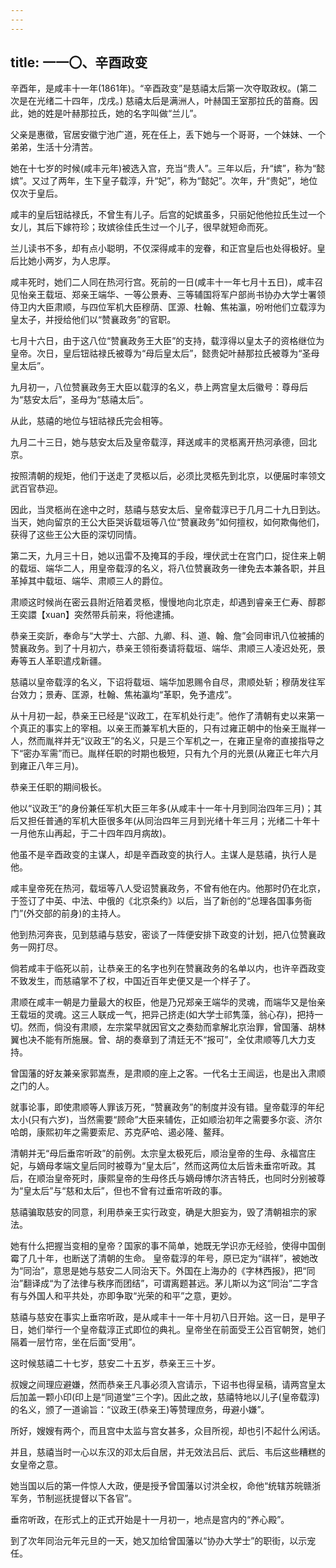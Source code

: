```yaml
---
---
---
```

title: 一一〇、辛酉政变
---



辛酉年，是咸丰十一年(1861年)。“辛酉政变”是慈禧太后第一次夺取政权。(第二次是在光绪二十四年，戊戌。) 慈禧太后是满洲人，叶赫国王室那拉氏的苗裔。因此，她的姓是叶赫那拉氏，她的名字叫做“兰儿”。

父亲是惠徵，官居安徽宁池广道，死在任上，丢下她与一个哥哥，一个妹妹、一个弟弟，生活十分清苦。

她在十七岁的时候(咸丰元年)被选入宫，充当“贵人”。三年以后，升“嫔”，称为“懿嫔”。又过了两年，生下皇子载淳，升“妃”，称为“懿妃”。次年，升“贵妃”，地位仅次于皇后。

咸丰的皇后钮祜禄氏，不曾生有儿子。后宫的妃嫔虽多，只丽妃他他拉氏生过一个女儿，其后下嫁符珍；玫嫔徐佳氏生过一个儿子，很早就短命而死。

兰儿读书不多，却有点小聪明，不仅深得咸丰的宠眷，和正宫皇后也处得极好。皇后比她小两岁，为人忠厚。

咸丰死时，她们二人同在热河行宫。死前的一日(咸丰十一年七月十五日)，咸丰召见怡亲王载垣、郑亲王端华、一等公景寿、三等辅国将军户部尚书协办大学士署领侍卫内大臣肃顺，与四位军机大臣穆荫、匡源、杜翰、焦祐瀛，吩咐他们立载淳为皇太子，并授给他们以“赞襄政务”的官职。

七月十六日，由于这八位“赞襄政务王大臣”的支持，载淳得以皇太子的资格继位为皇帝。次日，皇后钮祜禄氏被尊为“母后皇太后”，懿贵妃叶赫那拉氏被尊为“圣母皇太后”。

九月初一，八位赞襄政务王大臣以载淳的名义，恭上两宫皇太后徽号：尊母后为“慈安太后”，圣母为“慈禧太后”。

从此，慈禧的地位与钮祜禄氏完会相等。

九月二十三日，她与慈安太后及皇帝载淳，拜送咸丰的灵柩离开热河承德，回北京。

按照清朝的规矩，他们于送走了灵柩以后，必须比灵柩先到北京，以便届时率领文武百官恭迎。

因此，当灵柩尚在途中之时，慈禧与慈安太后、皇帝载淳已于几月二十九日到达。当天，她向留京的王公大臣哭诉载垣等八位“赞襄政务”如何擅权，如何欺侮他们，获得了这些王公大臣的深切同情。

第二天，九月三十日，她以迅雷不及掩耳的手段，埋伏武士在宫门口，捉住来上朝的载垣、端华二人，用皇帝载淳的名义，将八位赞襄政务一律免去本兼各职，并且革掉其中载垣、端华、肃顺三人的爵位。

肃顺这时候尚在密云县附近陪着灵柩，慢慢地向北京走，却遇到睿亲王仁寿、醇郡王奕譞【xuan】突然带兵前来，将他逮捕。

恭亲王奕訢，奉命与“大学士、六部、九卿、科、道、翰、詹”会同审讯八位被捕的赞襄政务。到了十月初六，恭亲王领衔奏请将载垣、端华、肃顺三人凌迟处死，景寿等五人革职遣戍新疆。

慈禧以皇帝载淳的名义，下诏将载垣、端华加恩赐令自尽，肃顺处斩；穆荫发往军台效力；景寿、匡源，杜翰、焦祐瀛均“革职，免予遣戍”。

从十月初一起，恭亲王已经是“议政工，在军机处行走”。他作了清朝有史以来第一个真正的事实上的宰相。以亲王而兼军机大臣的，只有过雍正朝中的怡亲王胤祥一人，然而胤祥并无“议政王”的名义，只是三个军机之一，在雍正皇帝的直接指导之下“密办军需”而已。胤样任职的时期也极短，只有九个月的光景(从雍正七年六月到雍正八年三月)。

恭亲王任职的期间极长。

他以“议政王”的身份兼任军机大臣三年多(从咸丰十一年十月到同治四年三月)；其后又担任普通的军机大臣很多年(从同治四年三月到光绪十年三月；光绪二十年十一月他东山再起，于二十四年四月病故)。

他虽不是辛酉政变的主谋人，却是辛酉政变的执行人。主谋人是慈禧，执行人是他。

咸丰皇帝死在热河，载垣等八人受诏赞襄政务，不曾有他在内。他那时仍在北京，于签订了中英、中法、中俄的《北京条约》以后，当了新创的“总理各国事务衙门”(外交部的前身)的主持人。

他到热河奔丧，见到慈禧与慈安，密谈了一阵便安排下政变的计划，把八位赞襄政务一网打尽。

倘若咸丰于临死以前，让恭亲王的名字也列在赞襄政务的名单以内，也许辛酉政变不致发生，而慈禧掌不了权，中国近百年史便又是一个样子了。

肃顺在咸丰一朝是力量最大的权臣，他是乃兄郑亲王端华的灵魂，而端华又是怡亲王载垣的灵魂。这三人联成一气，把异己挤走(如大学士祁隽藻，翁心存)，把持一切。然而，倘没有肃顺，左宗棠早就因官文之奏劾而拿解北京治罪，曾国藩、胡林翼也决不能有所施展。曾、胡的奏章到了清廷无不“报可”，全仗肃顺等几大力支持。

曾国藩的好友兼亲家郭嵩焘，是肃顺的座上之客。一代名士王闿运，也是出入肃顺之门的人。

就事论事，即使肃顺等人罪该万死，“赞襄政务”的制度并没有错。皇帝载淳的年纪太小(只有六岁)，当然需要“顾命”大臣来辅佐，正如顺治初年之需要多尔衮、济尔哈朗，康熙初年之需要索尼、苏克萨哈、遏必隆、鳌拜。

清朝并无“母后垂帘听政”的前例。太宗皇太极死后，顺治皇帝的生母、永福宫庄妃，与嫡母孝端文皇后同时被尊为“皇太后”，然而这两位太后皆未垂帘听政。其后，在顺治皇帝死时，康熙皇帝的生母佟氏与嫡母博尔济吉特氏，也同时分别被尊为“皇太后”与“慈和太后”，但也不曾有过垂帘听政的事。

慈禧骗取慈安的同意，利用恭亲王实行政变，确是大胆妄为，毁了清朝祖宗的家法。

她有什么把握当变相的皇帝？国家的事不简单，她既无学识亦无经验，使得中国倒霉了几十年，也断送了清朝的生命。 皇帝载淳的年号，原已定为“祺祥”，被她改为“同治”，意思是她与慈安二人同治天下。外国在上海办的《字林西报》，把“同治”翻译成“为了法律与秩序而团结”，可谓离题甚远。茅儿斯以为这“同治”二字含有与外国人和平共处，亦即争取“光荣的和平”之意，更妙。

慈禧与慈安在事实上垂帘听政，是从咸丰十一年十月初八日开始。这一日，是甲子日，她们举行一个皇帝载淳正式即位的典礼。皇帝坐在前面受王公百官朝贺，她们隔着一层竹帘，坐在后面“受用”。

这时候慈禧二十七岁，慈安二十五岁，恭亲王三十岁。

叔嫂之间理应避嫌，然而恭亲王凡事必须入宫请示，下诏书也得呈稿，请两宫皇太后加盖一颗小印(印上是“同道堂”三个字)。因此之故，慈禧特地以儿子(皇帝载淳)的名义，颁了一道谕旨：“议政王(恭亲王)等赞理庶务，毋避小嫌”。

所好，嫂嫂有两个，而且宫中太监与宫女甚多，众目所视，却也引不起什么闲话。

并且，慈禧当时一心以东汉的邓太后自居，并无效法吕后、武后、韦后这些糟糕的女皇帝之意。

她当国以后的第一件惊人大政，便是授予曾国藩以讨洪全权，命他“统辖苏皖赣浙军务，节制巡抚提督以下各官”。

垂帘听政，在形式上的正式开始是十一月初一，地点是宫内的“养心殿”。

到了次年同治元年元旦的一天，她又加给曾国藩以“协办大学士”的职街，以示宠任。